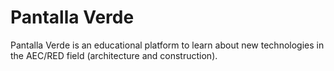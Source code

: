 # Pantalla Verde

Pantalla Verde is an educational platform to learn about new technologies in the AEC/RED field (architecture and construction).
 